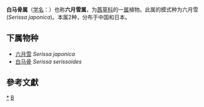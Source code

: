 {{Automatic taxobox
| taxon = Serissa 
| authority = Comm. ex A. L. Jussieu, 1789
| image = Serissa.jpg
| image_caption = 六月雪
| type species = 六月雪<br>''Serissa japonica''
| type species authority =  (Thunb.) Thunb.
}}
'''白马骨属'''（[[学名|学名]]：{{lang|la|''Serissa''}}）也称'''六月雪属'''，为[[茜草科|茜草科]]的一[[属|属]]植物。此属的模式种为六月雪(''Serissa japonica'')。本属2种，分布于中国和日本。

==下属物种==
* [[六月雪|六月雪]] ''Serissa japonica''
* [[白马骨|白马骨]] ''Serissa serissoides''

==參考文獻==
{{reflist}}

{{taxonbar}}

[[Category:_白马骨属|*]]
[[Category:_1789年描述的分类群|B]]